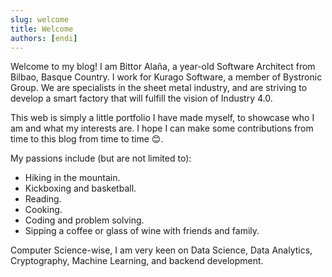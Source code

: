 ```yaml
---
slug: welcome
title: Welcome
authors: [endi]
---
```



Welcome to my blog! I am Bittor Alaña, a <AgeSpan/> year-old
Software Architect from Bilbao, Basque Country. I work for Kurago
Software, a member of Bystronic Group. We are specialists in the
sheet metal industry, and are striving to develop a smart factory
that will fulfill the vision of Industry 4.0.

This web is simply a little portfolio I have made myself, to
showcase who I am and what my interests are. I hope I can make
some contributions from time to this blog from time to time 😊.

My passions include (but are not limited to):
- Hiking in the mountain.
- Kickboxing and basketball.
- Reading.
- Cooking.
- Coding and problem solving.
- Sipping a coffee or glass of wine with friends and family.

Computer Science-wise, I am very keen on Data Science, Data Analytics,
Cryptography, Machine Learning, and backend development.
